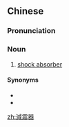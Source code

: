 {{also|减震器}}
==Chinese==
{{zh-forms|s=减震器|type=21}}

===Pronunciation===
{{zh-pron
|m=jiǎnzhènqì
|c=gaam2 zan3 hei3
|cat=n
}}

===Noun===
{{zh-noun}}

# [[shock absorber]] {{gloss|device which absorbs shocks}}

====Synonyms====
* {{zh-l|避震器}}
* {{zh-l|阻尼器}}

{{zh-cat|Automotive}}

[[zh:減震器]]